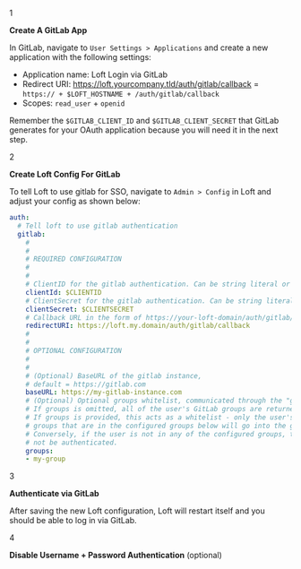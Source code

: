 
<Step>1</Step>

**Create A GitLab App**

In GitLab, navigate to `User Settings > Applications` and create a new application with the following settings:
- Application name: Loft Login via GitLab
- Redirect URI: https://loft.yourcompany.tld/auth/gitlab/callback = `https:// + $LOFT_HOSTNAME + /auth/gitlab/callback`
- Scopes: `read_user` + `openid`

Remember the `$GITLAB_CLIENT_ID` and `$GITLAB_CLIENT_SECRET` that GitLab generates for your OAuth application because you will need it in the next step.

<Step>2</Step>

**Create Loft Config For GitLab**

To tell Loft to use gitlab for SSO, navigate to `Admin > Config` in Loft and adjust your config as shown below:
```yaml
auth:
  # Tell loft to use gitlab authentication
  gitlab:
    # 
    # 
    # REQUIRED CONFIGURATION
    #
    #
    # ClientID for the gitlab authentication. Can be string literal or pulled from the environment.
    clientId: $CLIENTID
    # ClientSecret for the gitlab authentication. Can be string literal or pulled from the environment.
    clientSecret: $CLIENTSECRET
    # Callback URL in the form of https://your-loft-domain/auth/gitlab/callback
    redirectURI: https://loft.my.domain/auth/gitlab/callback
    # 
    # 
    # OPTIONAL CONFIGURATION
    #
    #
    # (Optional) BaseURL of the gitlab instance, 
    # default = https://gitlab.com
    baseURL: https://my-gitlab-instance.com
    # (Optional) Optional groups whitelist, communicated through the "groups" scope.
    # If groups is omitted, all of the user's GitLab groups are returned.
    # If groups is provided, this acts as a whitelist - only the user's GitLab 
    # groups that are in the configured groups below will go into the groups claim. 
    # Conversely, if the user is not in any of the configured groups, the user will
    # not be authenticated.
    groups:
    - my-group
```

<Step>3</Step>

**Authenticate via GitLab**

After saving the new Loft configuration, Loft will restart itself and you should be able to log in via GitLab.

<Step>4</Step>

**Disable Username + Password Authentication** (optional)

<DisablePasswordAuthPartial/>

